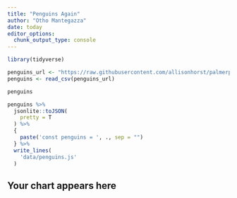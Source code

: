 ```yaml
---
title: "Penguins Again"
author: "Otho Mantegazza"
date: today
editor_options: 
  chunk_output_type: console
---
```


```r
library(tidyverse) 
```

```r
penguins_url <- "https://raw.githubusercontent.com/allisonhorst/palmerpenguins/main/inst/extdata/penguins.csv"
penguins <- read_csv(penguins_url)
```

```r
penguins
```

```r
penguins %>% 
  jsonlite::toJSON(
    pretty = T
  ) %>% 
  {
    paste('const penguins = ', ., sep = "")
  } %>% 
  write_lines(
    'data/penguins.js'
  )
```

## Your chart appears here

<div id="mychart"></div>


<!-- Load D3 -->
<script src="https://d3js.org/d3.v7.min.js"></script>
<script src="data/penguins.js"></script>
<script src="js/scatterplot.js"></script>
